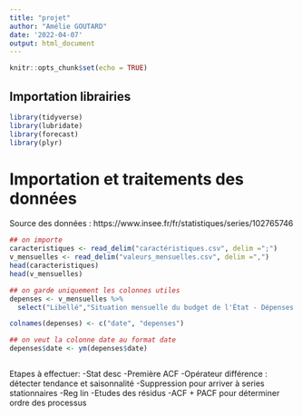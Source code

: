 ---
title: "projet"
author: "Amélie GOUTARD"
date: '2022-04-07'
output: html_document
---

```{r setup, include=FALSE}
knitr::opts_chunk$set(echo = TRUE)
```

## Importation librairies
```{r}
library(tidyverse)
library(lubridate)
library(forecast)
library(plyr) 
```

# Importation et traitements des données 
Source des données : https://www.insee.fr/fr/statistiques/series/102765746
```{r}
## on importe
caracteristiques <- read_delim("caractéristiques.csv", delim =";")
v_mensuelles <- read_delim("valeurs_mensuelles.csv", delim =",")
head(caracteristiques)
head(v_mensuelles)

## on garde uniquement les colonnes utiles
depenses <- v_mensuelles %>% 
  select("Libellé","Situation mensuelle du budget de l'État - Dépenses - Cumul depuis le début de l'année" )

colnames(depenses) <- c("date", "depenses")

## on veut la colonne date au format date
depenses$date <- ym(depenses$date)

```

```{r}

```



Etapes à effectuer:
  -Stat desc
  -Première ACF
  -Opérateur différence : détecter tendance et saisonnalité 
  -Suppression pour arriver à series stationnaires
  -Reg lin 
  -Etudes des résidus
  -ACF + PACF pour déterminer ordre des processus

